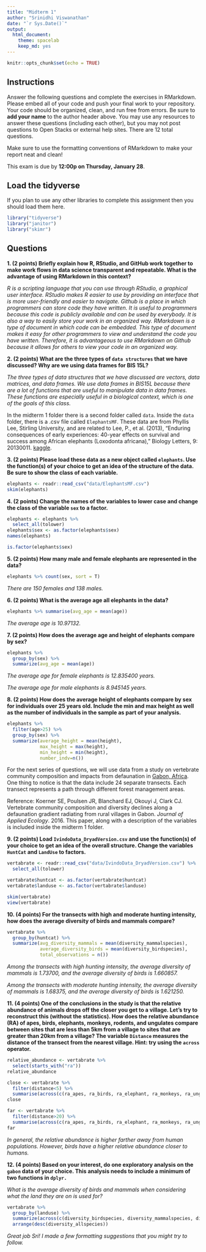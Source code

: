 ```yaml
---
title: "Midterm 1"
author: "Srinidhi Viswanathan"
date: "`r Sys.Date()`"
output:
  html_document: 
    theme: spacelab
    keep_md: yes
---
```


```r
knitr::opts_chunk$set(echo = TRUE)
```

## Instructions
Answer the following questions and complete the exercises in RMarkdown. Please embed all of your code and push your final work to your repository. Your code should be organized, clean, and run free from errors. Be sure to **add your name** to the author header above. You may use any resources to answer these questions (including each other), but you may not post questions to Open Stacks or external help sites. There are 12 total questions.  

Make sure to use the formatting conventions of RMarkdown to make your report neat and clean!  

This exam is due by **12:00p on Thursday, January 28**.  

## Load the tidyverse
If you plan to use any other libraries to complete this assignment then you should load them here.
```r
library("tidyverse")
library("janitor")
library("skimr")
```

## Questions
**1. (2 points) Briefly explain how R, RStudio, and GitHub work together to make work flows in data science transparent and repeatable. What is the advantage of using RMarkdown in this context?**  

_R is a scripting language that you can use through RStudio, a graphical user interface. RStudio makes R easier to use by providing an interface that is more user-friendly and easier to navigate. Github is a place in which programmers can store code they have written. It is useful to programmers because this code is publicly available and can be used by everybody. It is also a way to easily store your work in an organized way. RMarkdown is a type of document in which code can be embedded. This type of document makes it easy for other programmers to view and understand the code you have written. Therefore, it is advantageous to use RMarkdown on Github because it allows for others to view your code in an organized way._  

**2. (2 points) What are the three types of `data structures` that we have discussed? Why are we using data frames for BIS 15L?**

_The three types of data structures that we have discussed are vectors, data matrices, and data frames. We use data frames in BIS15L because there are a lot of functions that are useful to manipulate data in data frames. These functions are especially useful in a biological context, which is one of the goals of this class._

In the midterm 1 folder there is a second folder called `data`. Inside the `data` folder, there is a .csv file called `ElephantsMF`. These data are from Phyllis Lee, Stirling University, and are related to Lee, P., et al. (2013), "Enduring consequences of early experiences: 40-year effects on survival and success among African elephants (Loxodonta africana)," Biology Letters, 9: 20130011. [kaggle](https://www.kaggle.com/mostafaelseidy/elephantsmf).  

**3. (2 points) Please load these data as a new object called `elephants`. Use the function(s) of your choice to get an idea of the structure of the data. Be sure to show the class of each variable.**
```r
elephants <- readr::read_csv("data/ElephantsMF.csv")
skim(elephants)
```

**4. (2 points) Change the names of the variables to lower case and change the class of the variable `sex` to a factor.**
```r
elephants <- elephants %>% 
  select_all(tolower) 
elephants$sex <- as.factor(elephants$sex)
names(elephants)
```

```r
is.factor(elephants$sex)
```

**5. (2 points) How many male and female elephants are represented in the data?**
```r
elephants %>% count(sex, sort = T) 
```
_There are 150 females and 138 males._  

**6. (2 points) What is the average age all elephants in the data?**
```r
elephants %>% summarise(avg_age = mean(age))
```

_The average age is 10.97132._  

**7. (2 points) How does the average age and height of elephants compare by sex?**
```r
elephants %>% 
  group_by(sex) %>% 
  summarize(avg_age = mean(age))
```

_The average age for female elephants is 12.835400 years._  

_The average age for male elephants is 8.945145 years._  

**8. (2 points) How does the average height of elephants compare by sex for individuals over 25 years old. Include the min and max height as well as the number of individuals in the sample as part of your analysis.**
```r
elephants %>% 
  filter(age>25) %>% 
  group_by(sex) %>% 
  summarize(average_height = mean(height),
            max_height = max(height),
            min_height = min(height),
            number_indv=n())
```

For the next series of questions, we will use data from a study on vertebrate community composition and impacts from defaunation in [Gabon, Africa](https://en.wikipedia.org/wiki/Gabon). One thing to notice is that the data include 24 separate transects. Each transect represents a path through different forest management areas.  

Reference: Koerner SE, Poulsen JR, Blanchard EJ, Okouyi J, Clark CJ. Vertebrate community composition and diversity declines along a defaunation gradient radiating from rural villages in Gabon. _Journal of Applied Ecology_. 2016. This paper, along with a description of the variables is included inside the midterm 1 folder.  

**9. (2 points) Load `IvindoData_DryadVersion.csv` and use the function(s) of your choice to get an idea of the overall structure. Change the variables `HuntCat` and `LandUse` to factors.**
```r
vertabrate <- readr::read_csv("data/IvindoData_DryadVersion.csv") %>% 
  select_all(tolower) 

vertabrate$huntcat <- as.factor(vertabrate$huntcat)
vertabrate$landuse <- as.factor(vertabrate$landuse)

skim(vertabrate)
view(vertabrate)
```

**10. (4 points) For the transects with high and moderate hunting intensity, how does the average diversity of birds and mammals compare?**
```r
vertabrate %>% 
  group_by(huntcat) %>% 
  summarize(avg_diversity_mammals = mean(diversity_mammalspecies),
            average_diversity_birds = mean(diversity_birdspecies),
            total_observations = n())
```

_Among the transects with high hunting intensity, the average diversity of mammals is 1.73700, and the average diversity of birds is 1.660857._  

_Among the transects with moderate hunting intensity, the average diversity of mammals is 1.68375, and the average diversity of birds is 1.621250._  

**11. (4 points) One of the conclusions in the study is that the relative abundance of animals drops off the closer you get to a village. Let's try to reconstruct this (without the statistics). How does the relative abundance (RA) of apes, birds, elephants, monkeys, rodents, and ungulates compare between sites that are less than 5km from a village to sites that are greater than 20km from a village? The variable `Distance` measures the distance of the transect from the nearest village. Hint: try using the `across` operator.**  
```r
relative_abundance <- vertabrate %>% 
  select(starts_with("ra"))
relative_abundance
```
```r
close <- vertabrate %>% 
  filter(distance<5) %>% 
  summarise(across(c(ra_apes, ra_birds, ra_elephant, ra_monkeys, ra_ungulate),mean))
close
```
```r
far <- vertabrate %>% 
  filter(distance>20) %>% 
  summarise(across(c(ra_apes, ra_birds, ra_elephant, ra_monkeys, ra_ungulate),mean))
far
```
_In general, the relative abundance is higher farther away from human populations. However, birds have a higher relative abundance closer to humans._  

**12. (4 points) Based on your interest, do one exploratory analysis on the `gabon` data of your choice. This analysis needs to include a minimum of two functions in `dplyr.`**  

_What is the average diversity of birds and mammals when considering what the land they are on is used for?_  

```r
vertabrate %>% 
  group_by(landuse) %>% 
  summarize(across(c(diversity_birdspecies, diversity_mammalspecies, diversity_allspecies), mean)) %>% 
  arrange(desc(diversity_allspecies))
```

_Great job Sri! I made a few formatting suggestions that you might try to follow._